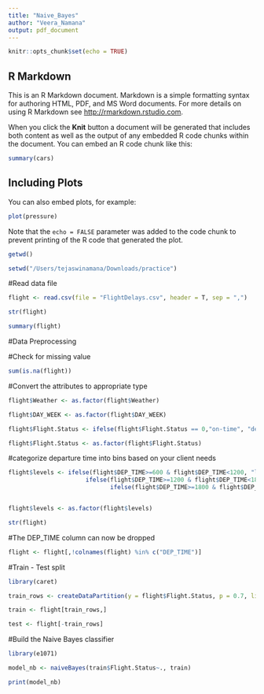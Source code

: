 ```yaml
---
title: "Naive_Bayes"
author: "Veera_Namana"
output: pdf_document
---
```


```r
knitr::opts_chunk$set(echo = TRUE)
```

## R Markdown

This is an R Markdown document. Markdown is a simple formatting syntax for authoring HTML, PDF, and MS Word documents. For more details on using R Markdown see <http://rmarkdown.rstudio.com>.

When you click the **Knit** button a document will be generated that includes both content as well as the output of any embedded R code chunks within the document. You can embed an R code chunk like this:

```r
summary(cars)
```

## Including Plots

You can also embed plots, for example:

```r
plot(pressure)
```

Note that the `echo = FALSE` parameter was added to the code chunk to prevent printing of the R code that generated the plot.

```r
getwd()

setwd("/Users/tejaswinamana/Downloads/practice")
```


#Read data file
```r

flight <- read.csv(file = "FlightDelays.csv", header = T, sep = ",")

```


```r

str(flight)

summary(flight)

```

#Data Preprocessing

#Check for missing value
```r

sum(is.na(flight))

```

#Convert the attributes to appropriate type
```r

flight$Weather <- as.factor(flight$Weather)

flight$DAY_WEEK <- as.factor(flight$DAY_WEEK)

flight$Flight.Status <- ifelse(flight$Flight.Status == 0,"on-time", "delayed")

flight$Flight.Status <- as.factor(flight$Flight.Status)

```


#categorize departure time into bins based on your client needs
```r



flight$levels <- ifelse(flight$DEP_TIME>=600 & flight$DEP_TIME<1200, "level1",
                      ifelse(flight$DEP_TIME>=1200 & flight$DEP_TIME<1800, "level2",
                             ifelse(flight$DEP_TIME>=1800 & flight$DEP_TIME<=2100, "level3", "level4")))


flight$levels <- as.factor(flight$levels)

str(flight)
```

#The DEP_TIME column can now be dropped
```r

flight <- flight[,!colnames(flight) %in% c("DEP_TIME")]
```

#Train - Test split
```r

library(caret)

train_rows <- createDataPartition(y = flight$Flight.Status, p = 0.7, list = F)

train <- flight[train_rows,]

test <- flight[-train_rows]

```

#Build the Naive Bayes classifier
```r

library(e1071)

model_nb <- naiveBayes(train$Flight.Status~., train)

print(model_nb)

```


